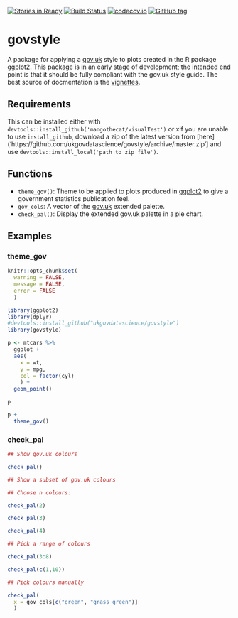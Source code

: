 [![Stories in Ready](https://badge.waffle.io/ukgovdatascience/govstyle.png?label=ready&title=Ready)](https://waffle.io/ukgovdatascience/govstyle)
[![Build Status](https://travis-ci.org/ukgovdatascience/govstyle.svg?branch=master)](https://travis-ci.org/ukgovdatascience/govstyle)
[![codecov.io](http://codecov.io/github/ukgovdatascience/govstyle/coverage.svg?branch=master)](http://codecov.io/github/ukgovdatascience/govstyle?branch=master)
[![GitHub tag](https://img.shields.io/github/tag/ukgovdatascience/govstyle.svg)]()

# govstyle

A package for applying a [gov.uk](http://govuk-elements.herokuapp.com/) style to plots created in the R package [ggplot2](https://github.com/hadley/ggplot2).
This package is in an early stage of development; the intended end point is that it should be fully compliant with the gov.uk style guide.
The best source of docmentation is the [vignettes](vignettes/).

## Requirements

This can be installed either with `devtools::install_github('mangothecat/visualTest')` or xif you are unable to use `install_github`, download a zip of the latest version from [here]('https://github.com/ukgovdatascience/govstyle/archive/master.zip'] and use `devtools::install_local('path to zip file')`.

## Functions

* `theme_gov()`: Theme to be applied to plots produced in [ggplot2]() to give a government statistics publication feel.
* `gov_cols`: A vector of the [gov.uk](http://govuk-elements.herokuapp.com/colour/#colour-extended-palette) extended palette.
* `check_pal()`: Display the extended gov.uk palette in a pie chart.

## Examples

### theme_gov

```r

knitr::opts_chunk$set(
  warning = FALSE,
  message = FALSE,
  error = FALSE
  )

```

```r

library(ggplot2)
library(dplyr)
#devtools::install_github("ukgovdatascience/govstyle")
library(govstyle)


```

```r

p <- mtcars %>%
  ggplot +
  aes(
    x = wt,
    y = mpg,
    col = factor(cyl)
    ) +
  geom_point()

p

p +
  theme_gov()

```

### check_pal

```r

## Show gov.uk colours

check_pal()

## Show a subset of gov.uk colours

## Choose n colours:

check_pal(2)

check_pal(3)

check_pal(4)

## Pick a range of colours

check_pal(3:8)

check_pal(c(1,10))

## Pick colours manually

check_pal(
  x = gov_cols[c("green", "grass_green")]
  )

```
